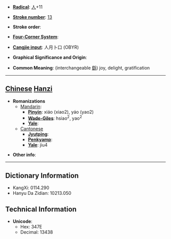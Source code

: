* '''[[Wiktionary:Chinese radical index| Radical]]''': [[Wiktionary:Chinese radical index 人|人]]+11

* '''[[Wiktionary:Chinese total strokes index|Stroke number]]''': [[Wiktionary:Chinese total strokes index 13|13]]

* '''Stroke order''': 

* '''[[Wiktionary:Chinese four corner index|Four-Corner System]]''': 

* '''[[Wiktionary:Chinese Cangjie index|Cangjie input]]''': 人月卜口 (OBYR)

* '''Graphical Significance and Origin''': 

* '''Common Meaning''': (interchangeable [[繇]]) joy, delight, gratification

----

== [[Chinese]] [[Hanzi]] ==

* '''Romanizations'''
** [[Mandarin]]:
*** '''[[Pinyin]]''': xiáo (xiao2), yáo (yao2)
*** '''[[Wade-Giles]]''': hsiao<sup>2</sup>, yao<sup>2</sup>
*** '''[[Yale]]''': 
**[[Cantonese]]
***'''[[Jyutping]]''':
***'''[[Penkyamp]]''': 
***'''[[Yale]]''': jiu4

* '''Other info''': 

----

== Dictionary Information ==

* KangXi: 0114.290
* Hanyu Da Zidian: 10213.050

== Technical Information ==

* '''Unicode''':
** Hex: 347E
** Decimal: 13438
